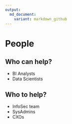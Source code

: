 ```yaml
---
output:
  md_document:
    variant: markdown_github
---
```


# People {data-background="https://raw.githubusercontent.com/stephlocke/lazyCDN/master/crowds.jpg"}

## Who can help? 
- BI Analysts
- Data Scientists

## Who to help?
- InfoSec team
- SysAdmins
- CXOs